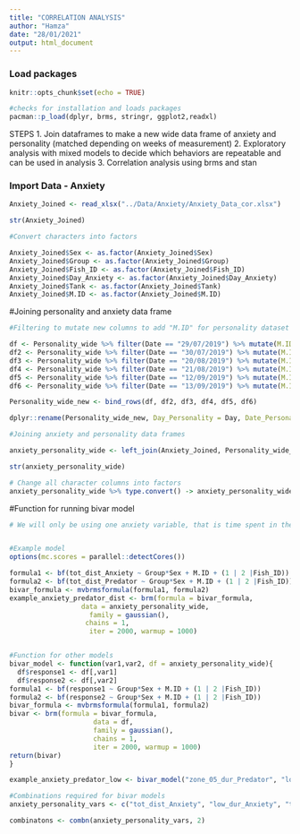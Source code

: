 ```yaml
---
title: "CORRELATION ANALYSIS"
author: "Hamza"
date: "28/01/2021"
output: html_document
---
```


### Load packages

```r
knitr::opts_chunk$set(echo = TRUE)

#checks for installation and loads packages
pacman::p_load(dplyr, brms, stringr, ggplot2,readxl)

```

STEPS
1. Join dataframes to make a new wide data frame of anxiety and personality (matched depending on weeks of measurement)
2. Exploratory analysis with mixed models to decide which behaviors are repeatable and can be used in analysis
3. Correlation analysis using brms and stan

### Import Data - Anxiety
```r
Anxiety_Joined <- read_xlsx("../Data/Anxiety/Anxiety_Data_cor.xlsx")

str(Anxiety_Joined)

#Convert characters into factors

Anxiety_Joined$Sex <- as.factor(Anxiety_Joined$Sex)
Anxiety_Joined$Group <- as.factor(Anxiety_Joined$Group)
Anxiety_Joined$Fish_ID <- as.factor(Anxiety_Joined$Fish_ID)
Anxiety_Joined$Day_Anxiety <- as.factor(Anxiety_Joined$Day_Anxiety)
Anxiety_Joined$Tank <- as.factor(Anxiety_Joined$Tank)
Anxiety_Joined$M.ID <- as.factor(Anxiety_Joined$M.ID)

```

#Joining personality and anxiety data frame
```r
#Filtering to mutate new columns to add "M.ID" for personality dataset

df <- Personality_wide %>% filter(Date == "29/07/2019") %>% mutate(M.ID = "1")
df2 <- Personality_wide %>% filter(Date == "30/07/2019") %>% mutate(M.ID = "1")
df3 <- Personality_wide %>% filter(Date == "20/08/2019") %>% mutate(M.ID = "2")
df4 <- Personality_wide %>% filter(Date == "21/08/2019") %>% mutate(M.ID = "2")
df5 <- Personality_wide %>% filter(Date == "12/09/2019") %>% mutate(M.ID = "3")
df6 <- Personality_wide %>% filter(Date == "13/09/2019") %>% mutate(M.ID = "3")

Personality_wide_new <- bind_rows(df, df2, df3, df4, df5, df6)

dplyr::rename(Personality_wide_new, Day_Personality = Day, Date_Personality = Date)

#Joining anxiety and personality data frames

anxiety_personality_wide <- left_join(Anxiety_Joined, Personality_wide_new, by = c("Fish_ID", "Group", "M.ID", "Sex", "Mark"))

str(anxiety_personality_wide)

# Change all character columns into factors
anxiety_personality_wide %>% type.convert() -> anxiety_personality_wide 

```




#Function for running bivar model
```r
# We will only be using one anxiety variable, that is time spent in the low zone (repeatbable and most relevant in zebrafish anxiet literature)


#Example model
options(mc.scores = parallel::detectCores())

formula1 <- bf(tot_dist_Anxiety ~ Group*Sex + M.ID + (1 | 2 |Fish_ID))
formula2 <- bf(tot_dist_Predator ~ Group*Sex + M.ID + (1 | 2 |Fish_ID))
bivar_formula <- mvbrmsformula(formula1, formula2)
example_anxiety_predator_dist <- brm(formula = bivar_formula,
                  data = anxiety_personality_wide,
                    family = gaussian(),
                   chains = 1,
                    iter = 2000, warmup = 1000)


#Function for other models
bivar_model <- function(var1,var2, df = anxiety_personality_wide){
  df$response1 <- df[,var1]
  df$response2 <- df[,var2]
formula1 <- bf(response1 ~ Group*Sex + M.ID + (1 | 2 |Fish_ID))
formula2 <- bf(response2 ~ Group*Sex + M.ID + (1 | 2 |Fish_ID))
bivar_formula <- mvbrmsformula(formula1, formula2)
bivar <- brm(formula = bivar_formula,
                     data = df,
                     family = gaussian(),
                     chains = 1,
                     iter = 2000, warmup = 1000)
return(bivar)
}

example_anxiety_predator_low <- bivar_model("zone_05_dur_Predator", "low_dur_Anxiety")

#Combinations required for bivar models
anxiety_personality_vars <- c("tot_dist_Anxiety", "low_dur_Anxiety", "tot_dist_Activity", "zone_05_dur_Aggression", "zone_05_dur_Predator", "zone_05_dur_Social", "zone_05_dur_Novel")

combinatons <- combn(anxiety_personality_vars, 2) 
```




